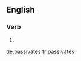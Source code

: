 {{also|passivâtes}}
==English==

===Verb===
{{head|en|verb form}}

# {{en-third-person singular of|passivate}}

[[de:passivates]]
[[fr:passivates]]